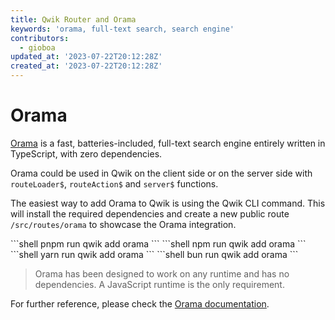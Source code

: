 ```yaml
---
title: Qwik Router and Orama
keywords: 'orama, full-text search, search engine'
contributors:
  - gioboa
updated_at: '2023-07-22T20:12:28Z'
created_at: '2023-07-22T20:12:28Z'
---
```



# Orama

[Orama](https://oramasearch.com/) is a fast, batteries-included, full-text search engine entirely written in TypeScript, with zero dependencies.

Orama could be used in Qwik on the client side or on the server side with `routeLoader$`, `routeAction$` and `server$` functions.

The easiest way to add Orama to Qwik is using the Qwik CLI command. This will install the required dependencies and create a new public route `/src/routes/orama` to showcase the Orama integration.

<PackageManagerTabs>
<span q:slot="pnpm">
```shell
pnpm run qwik add orama
```
</span>
<span q:slot="npm">
```shell
npm run qwik add orama
```
</span>
<span q:slot="yarn">
```shell
yarn run qwik add orama
```
</span>
<span q:slot="bun">
```shell
bun run qwik add orama
```
</span>
</PackageManagerTabs>

> Orama has been designed to work on any runtime and has no dependencies. A JavaScript runtime is the only requirement. 

For further reference, please check the [Orama documentation](https://docs.oramasearch.com/).

